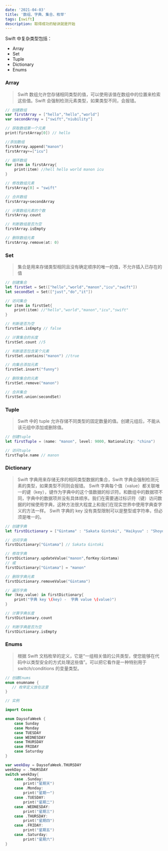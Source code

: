 ```yaml
---
date: '2021-04-03'
title: '数组、字典、集合、枚举'
tags: [swift]
description: 取得成功的秘诀就是开始
---
```


Swift 中复杂类型包括：

- Array
- Set
- Tuple
- Dictionary
- Enums

### Array

> Swift 数组允许您存储相同类型的值，可以使用该值在数组中的位置来检索这些值。Swift 会强制检测元素类型，如果类型不同，会报错。

```swift
// 创建数组
var firstArray = ["hello","hello","world"]
var secondArray = ["swift","niubility"]

// 获取数组第一个元素
print(firstArray[0]) // hello

//添加数组
firstArray.append("manon")
firstArray+=["icu"]

// 循环数组
for item in firstArray{
	print(item) //hell hello world manon icu
}

// 修改数组元素
firstArray[0] = "swift"

// 合并数组
firstArray+secondArray

// 计算数组元素的个数
firstArray.count

// 判断数组是否为空
firstArray.isEmpty

// 删除数组元素
firstArray.remove(at: 0)
```

### Set

> 集合是用来存储类型相同且没有确定顺序的唯一的值，不允许插入已存在的值

```swift
// 创建集合
let firstSet = Set(["hello","world","manon","icu","swift"])
let secondSet = Set(["just","do","it"])

// 访问集合
for item in firstSet{
	print(item) //"hello","world","manon","icu","swift"
}

// 判断是否为空
firstSet.isEmpty // false

// 计算集合的长度
firstSet.count //5

// 判断是否包含某个元素
firstSet.contains("manon") //true

// 向集合添加元素
firstSet.insert("funny")

// 删除集合的元素
firstSet.remove("manon")

// 合并集合
firstSet.union(secondSet)
```

### Tuple

> Swift 中的 tuple 允许存储不同类型的固定数量的值。创建元组后，不能从该元组中添加或删除值。

```swift
// 创建tuple
let firstTuple = (name: "manon", level: 9000, Nationality: "china")

// 访问tuple
firstTuple.name // manon
```

### Dictionary

> Swift 字典用来存储无序的相同类型数据的集合，Swift 字典会强制检测元素的类型，如果类型不同则会报错。 Swift 字典每个值（value）都关联唯一的键（key），键作为字典中的这个值数据的标识符。和数组中的数据项不同，字典中的数据项并没有具体顺序。我们在需要通过标识符（键）访问数据的时候使用字典，这种方法很大程度上和我们在现实世界中使用字典查字义的方法一样。 Swift 字典的 key 没有类型限制可以是整型或字符串，但必须是唯一的。

```swift
// 创建字典
let firstDictionary = ["Gintama" : "Sakata Gintoki", "Haikyuu" : "Shoyo Hinata"]

// 访问字典
firstDictionary["Gintama"] // Sakata Gintoki

// 修改字典
firstDictionary.updateValue("manon",forKey:Gintama)
// 或
firstDictionary["Gintama"] = "manon"

// 删除字典元素
firstDictionary.removeValue("Gintama")

// 遍历字典
for (key,value) in firstDictionary{
	print("字典 key \(key) -  字典 value \(value)")
}

// 计算字典长度
firstDictionary.count

// 判断字典是否为空
firstDictionary.isEmpty
```

### Enums

> 根据 Swift 文档枚举的定义，它是“一组相关值的公共类型，使您能够在代码中以类型安全的方式处理这些值”。可以把它看作是一种特别用于 switch/conditions 的变量类型。

```swift
// 创建Enums
enum enumname {
   // 枚举定义放在这里
}

// 实例

import Cocoa

enum DaysofaWeek {
    case Sunday
    case Monday
    case TUESDAY
    case WEDNESDAY
    case THURSDAY
    case FRIDAY
    case Saturday
}

var weekDay = DaysofaWeek.THURSDAY
weekDay = .THURSDAY
switch weekDay{
	case .Sunday:
		print("星期天")
	case .Monday:
		print("星期一")
	case .TUESDAY:
		print("星期二")
	case .WEDNESDAY:
		print("星期三")
	case .THURSDAY:
		print("星期四")
	case .FRIDAY:
		print("星期五")
	case .Saturday:
		print("星期六")
}
```

